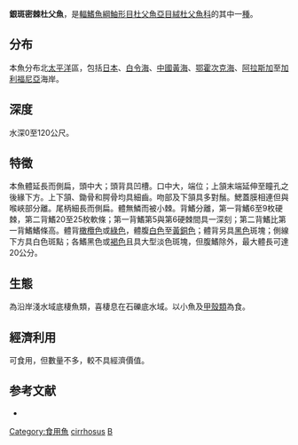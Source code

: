 {{Speciesbox
| taxon = Blepsias cirrhosus
| binomial_authority = [[Pallas|Pallas]], 1814
| image = Blepsias cirrhosus 1.jpg
| image_caption = 銀斑密棘杜父魚,''Blepsias cirrhosus''
| status = NE
| status_system = IUCN3.1
| synonyms = *''Blepsias draciscus''<br /><small>Jordan & Starks, 1904</small> ''
*''Blepsias trilobus''<br /><small>Cuvier, 1829</small> ''
*''Trachinus cirrhosus''<br /><small>Pallas, 1814</small> ''
}}

'''銀斑密棘杜父魚'''，是[[輻鰭魚綱|輻鰭魚綱]][[鮋形目|鮋形目]][[杜父魚亞目|杜父魚亞目]][[絨杜父魚科|絨杜父魚科]]的其中一[[種|種]]。

==分布==
本魚分布北[[太平洋|太平洋]]區，包括[[日本|日本]]、[[白令海|白令海]]、[[中國|中國]][[黃海|黃海]]、[[鄂霍次克海|鄂霍次克海]]、[[阿拉斯加|阿拉斯加]]至[[加利福尼亞|加利福尼亞]]海岸。

==深度==
水深0至120公尺。

==特徵==
本魚體延長而側扁，頭中大；頭背具凹槽。口中大，端位；上頷末端延伸至瞳孔之後緣下方。上下頷、鋤骨和腭骨均具細齒。吻部及下頷具多對鬚。鰓蓋膜相連但與喉峽部分離。尾柄細長而側扁。體無鱗而被小棘。背鰭分離，第一背鰭6至9枚硬棘，第二背鰭20至25枚軟條；第一背鰭第5與第6硬棘間具一深刻；第二背鰭比第一背鰭鰭條高。體背[[橄欖綠|橄欖色]]或[[綠色|綠色]]，體腹[[白色|白色]]至[[銅色|黃銅色]]；體背另具[[黑色|黑色]]斑塊；側線下方具白色斑點；各鰭黑色或[[褐色|褐色]]且具大型淡色斑塊，但腹鰭除外，最大體長可達20公分。

==生態==
為沿岸淺水域底棲魚類，喜棲息在石礫底水域。以小魚及[[甲殼類|甲殼類]]為食。

==經濟利用==
可食用，但數量不多，較不具經濟價值。

==参考文献==
*{{FishBase_species|genus=Blepsias|species=cirrhosus|year=2011|month=12}}
{{Taxonbar}}
[[Category:食用魚|Category:食用魚]]
[[Category:密棘杜父魚屬|cirrhosus]]
[[Category:1814年描述的鱼类|B]]